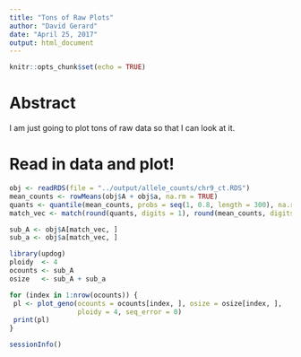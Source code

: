 ```yaml
---
title: "Tons of Raw Plots"
author: "David Gerard"
date: "April 25, 2017"
output: html_document
---
```


```r
knitr::opts_chunk$set(echo = TRUE)
```

# Abstract

I am just going to plot tons of raw data so that I can look at it.

# Read in data and plot!

```r
obj <- readRDS(file = "../output/allele_counts/chr9_ct.RDS")
mean_counts <- rowMeans(obj$A + obj$a, na.rm = TRUE)
quants <- quantile(mean_counts, probs = seq(1, 0.8, length = 300), na.rm = TRUE)
match_vec <- match(round(quants, digits = 1), round(mean_counts, digits = 1))

sub_A <- obj$A[match_vec, ]
sub_a <- obj$a[match_vec, ]
```

```r
library(updog)
ploidy  <- 4
ocounts <- sub_A
osize   <- sub_A + sub_a

for (index in 1:nrow(ocounts)) {
 pl <- plot_geno(ocounts = ocounts[index, ], osize = osize[index, ],
                 ploidy = 4, seq_error = 0)  
 print(pl)
}
```

```r
sessionInfo()
```
